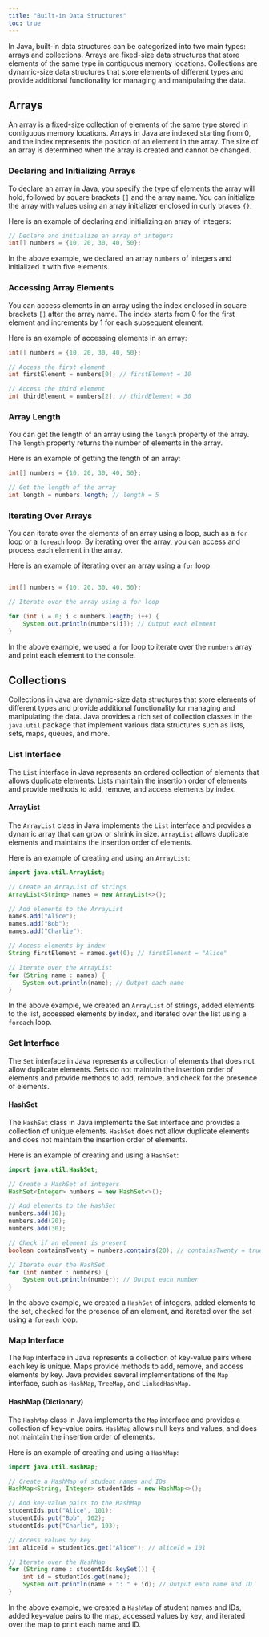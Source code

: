 ```yaml
---
title: "Built-in Data Structures"
toc: true
---
```


In Java, built-in data structures can be categorized into two main types: arrays and collections. Arrays are fixed-size data structures that store elements of the same type in contiguous memory locations. Collections are dynamic-size data structures that store elements of different types and provide additional functionality for managing and manipulating the data.

## Arrays

An array is a fixed-size collection of elements of the same type stored in contiguous memory locations. Arrays in Java are indexed starting from 0, and the index represents the position of an element in the array. The size of an array is determined when the array is created and cannot be changed.

### Declaring and Initializing Arrays

To declare an array in Java, you specify the type of elements the array will hold, followed by square brackets `[]` and the array name. You can initialize the array with values using an array initializer enclosed in curly braces `{}`.

Here is an example of declaring and initializing an array of integers:

```java
// Declare and initialize an array of integers
int[] numbers = {10, 20, 30, 40, 50};
```

In the above example, we declared an array `numbers` of integers and initialized it with five elements.

### Accessing Array Elements

You can access elements in an array using the index enclosed in square brackets `[]` after the array name. The index starts from 0 for the first element and increments by 1 for each subsequent element.

Here is an example of accessing elements in an array:

```java
int[] numbers = {10, 20, 30, 40, 50};

// Access the first element
int firstElement = numbers[0]; // firstElement = 10

// Access the third element
int thirdElement = numbers[2]; // thirdElement = 30
```

### Array Length

You can get the length of an array using the `length` property of the array. The `length` property returns the number of elements in the array.

Here is an example of getting the length of an array:

```java
int[] numbers = {10, 20, 30, 40, 50};

// Get the length of the array
int length = numbers.length; // length = 5
```

### Iterating Over Arrays

You can iterate over the elements of an array using a loop, such as a `for` loop or a `foreach` loop. By iterating over the array, you can access and process each element in the array.

Here is an example of iterating over an array using a `for` loop:

```java

int[] numbers = {10, 20, 30, 40, 50};

// Iterate over the array using a for loop

for (int i = 0; i < numbers.length; i++) {
    System.out.println(numbers[i]); // Output each element
}

```

In the above example, we used a `for` loop to iterate over the `numbers` array and print each element to the console.

## Collections

Collections in Java are dynamic-size data structures that store elements of different types and provide additional functionality for managing and manipulating the data. Java provides a rich set of collection classes in the `java.util` package that implement various data structures such as lists, sets, maps, queues, and more.

### List Interface

The `List` interface in Java represents an ordered collection of elements that allows duplicate elements. Lists maintain the insertion order of elements and provide methods to add, remove, and access elements by index.

#### ArrayList

The `ArrayList` class in Java implements the `List` interface and provides a dynamic array that can grow or shrink in size. `ArrayList` allows duplicate elements and maintains the insertion order of elements.

Here is an example of creating and using an `ArrayList`:

```java
import java.util.ArrayList;

// Create an ArrayList of strings
ArrayList<String> names = new ArrayList<>();

// Add elements to the ArrayList
names.add("Alice");
names.add("Bob");
names.add("Charlie");

// Access elements by index
String firstElement = names.get(0); // firstElement = "Alice"

// Iterate over the ArrayList
for (String name : names) {
    System.out.println(name); // Output each name
}

```

In the above example, we created an `ArrayList` of strings, added elements to the list, accessed elements by index, and iterated over the list using a `foreach` loop.

### Set Interface

The `Set` interface in Java represents a collection of elements that does not allow duplicate elements. Sets do not maintain the insertion order of elements and provide methods to add, remove, and check for the presence of elements.

#### HashSet

The `HashSet` class in Java implements the `Set` interface and provides a collection of unique elements. `HashSet` does not allow duplicate elements and does not maintain the insertion order of elements.

Here is an example of creating and using a `HashSet`:

```java
import java.util.HashSet;

// Create a HashSet of integers
HashSet<Integer> numbers = new HashSet<>();

// Add elements to the HashSet
numbers.add(10);
numbers.add(20);
numbers.add(30);

// Check if an element is present
boolean containsTwenty = numbers.contains(20); // containsTwenty = true

// Iterate over the HashSet
for (int number : numbers) {
    System.out.println(number); // Output each number
}

```

In the above example, we created a `HashSet` of integers, added elements to the set, checked for the presence of an element, and iterated over the set using a `foreach` loop.

### Map Interface

The `Map` interface in Java represents a collection of key-value pairs where each key is unique. Maps provide methods to add, remove, and access elements by key. Java provides several implementations of the `Map` interface, such as `HashMap`, `TreeMap`, and `LinkedHashMap`.

#### HashMap (Dictionary)

The `HashMap` class in Java implements the `Map` interface and provides a collection of key-value pairs. `HashMap` allows null keys and values, and does not maintain the insertion order of elements.

Here is an example of creating and using a `HashMap`:

```java
import java.util.HashMap;

// Create a HashMap of student names and IDs
HashMap<String, Integer> studentIds = new HashMap<>();

// Add key-value pairs to the HashMap
studentIds.put("Alice", 101);
studentIds.put("Bob", 102);
studentIds.put("Charlie", 103);

// Access values by key
int aliceId = studentIds.get("Alice"); // aliceId = 101

// Iterate over the HashMap
for (String name : studentIds.keySet()) {
    int id = studentIds.get(name);
    System.out.println(name + ": " + id); // Output each name and ID
}

```

In the above example, we created a `HashMap` of student names and IDs, added key-value pairs to the map, accessed values by key, and iterated over the map to print each name and ID.
